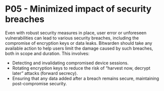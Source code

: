 # P05 - Minimized impact of security breaches

Even with robust security measures in place, user error or unforeseen vulnerabilities can lead to
various security breaches, including the compromise of encryption keys or data leaks. Bitwarden
should take any available action to help users limit the damage caused by such breaches, both in
scope and duration. This involves:

- Detecting and invalidating compromised device sessions.
- Rotating encryption keys to reduce the risk of “harvest now, decrypt later” attacks (forward
  secrecy).
- Ensuring that any data added after a breach remains secure, maintaining post-compromise security.
